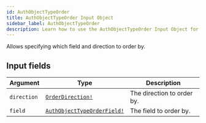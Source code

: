 ```yaml
---
id: AuthObjectTypeOrder
title: AuthObjectTypeOrder Input Object
sidebar_label: AuthObjectTypeOrder
description: Learn how to use the AuthObjectTypeOrder Input Object for 's API.
---
```


Allows specifying which field and direction to order by.

## Input fields

| Argument    | Type                                                                        | Description                |
| ----------- | --------------------------------------------------------------------------- | -------------------------- |
| `direction` | [`OrderDirection!`](api/schema/enum/OrderDirection.mdx)                     | The direction to order by. |
| `field`     | [`AuthObjectTypeOrderField!`](api/schema/enum/AuthObjectTypeOrderField.mdx) | The field to order by.     |
